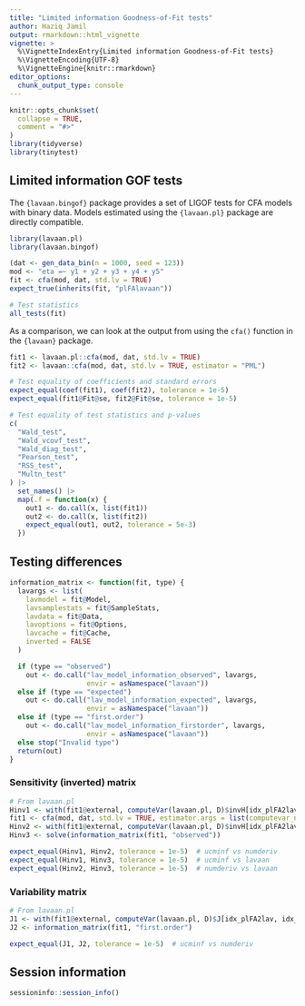 ```yaml
---
title: "Limited information Goodness-of-Fit tests"
author: Haziq Jamil
output: rmarkdown::html_vignette
vignette: >
  %\VignetteIndexEntry{Limited information Goodness-of-Fit tests}
  %\VignetteEncoding{UTF-8}
  %\VignetteEngine{knitr::rmarkdown}
editor_options: 
  chunk_output_type: console
---
```


```r
knitr::opts_chunk$set(
  collapse = TRUE,
  comment = "#>"
)
library(tidyverse)
library(tinytest)
```

## Limited information GOF tests

The `{lavaan.bingof}` package provides a set of LIGOF tests for CFA models with binary data.
Models estimated using the `{lavaan.pl}` package are directly compatible.

```r
library(lavaan.pl)
library(lavaan.bingof)
```

```r
(dat <- gen_data_bin(n = 1000, seed = 123))
mod <- "eta =~ y1 + y2 + y3 + y4 + y5"
fit <- cfa(mod, dat, std.lv = TRUE)
expect_true(inherits(fit, "plFAlavaan"))

# Test statistics
all_tests(fit)
```

As a comparison, we can look at the output from using the `cfa()` function in the `{lavaan}` package.

```r
fit1 <- lavaan.pl::cfa(mod, dat, std.lv = TRUE)
fit2 <- lavaan::cfa(mod, dat, std.lv = TRUE, estimator = "PML")

# Test equality of coefficients and standard errors
expect_equal(coef(fit1), coef(fit2), tolerance = 1e-5)  
expect_equal(fit1@Fit@se, fit2@Fit@se, tolerance = 1e-5)

# Test equality of test statistics and p-values
c(
  "Wald_test",
  "Wald_vcovf_test",
  "Wald_diag_test",
  "Pearson_test",
  "RSS_test",
  "Multn_test"
) |>
  set_names() |>
  map(.f = function(x) {
    out1 <- do.call(x, list(fit1))
    out2 <- do.call(x, list(fit2))
    expect_equal(out1, out2, tolerance = 5e-3)
  })
```

## Testing differences


```r
information_matrix <- function(fit, type) {
  lavargs <- list(
    lavmodel = fit@Model,
    lavsamplestats = fit@SampleStats,
    lavdata = fit@Data,
    lavoptions = fit@Options,
    lavcache = fit@Cache,
    inverted = FALSE
  )

  if (type == "observed") 
    out <- do.call("lav_model_information_observed", lavargs, 
                   envir = asNamespace("lavaan"))
  else if (type == "expected")
    out <- do.call("lav_model_information_expected", lavargs, 
                   envir = asNamespace("lavaan"))
  else if (type == "first.order")
    out <- do.call("lav_model_information_firstorder", lavargs, 
                   envir = asNamespace("lavaan"))
  else stop("Invalid type")
  return(out)
}
```


### Sensitivity (inverted) matrix


```r
# From lavaan.pl
Hinv1 <- with(fit1@external, computeVar(lavaan.pl, D)$invH[idx_plFA2lav, idx_plFA2lav])
fit1 <- cfa(mod, dat, std.lv = TRUE, estimator.args = list(computevar_numderiv = TRUE), verbose = TRUE)
Hinv2 <- with(fit1@external, computeVar(lavaan.pl, D)$invH[idx_plFA2lav, idx_plFA2lav])
Hinv3 <- solve(information_matrix(fit1, "observed"))

expect_equal(Hinv1, Hinv2, tolerance = 1e-5)  # ucminf vs numderiv
expect_equal(Hinv1, Hinv3, tolerance = 1e-5)  # ucminf vs lavaan
expect_equal(Hinv2, Hinv3, tolerance = 1e-5)  # numderiv vs lavaan
```

### Variability matrix

```r
# From lavaan.pl
J1 <- with(fit1@external, computeVar(lavaan.pl, D)$J[idx_plFA2lav, idx_plFA2lav])
J2 <- information_matrix(fit1, "first.order")

expect_equal(J1, J2, tolerance = 1e-5)  # ucminf vs numderiv
```

## Session information

```r
sessioninfo::session_info()
```
